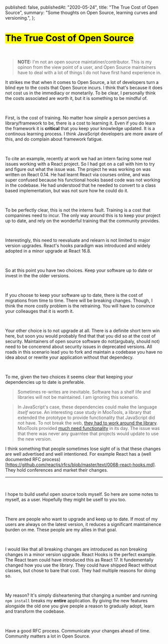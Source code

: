 
  published: false,
  publishedAt: "2020-05-24",
  title: "The True Cost of Open Source",
  summary: "Some thoughts on Open Source, learning curves and versioning.",
};

<Head
  title={metadata.title}
  description={metadata.description}
  image="open-source-seo.png"
/>

# <Mark> The True Cost of Open Source </Mark>

<br />

> **NOTE:** I'm not an open source maintatiner/contributor.
> This is my opinon from the view point of a user, and Open Source maintainers have to deal
> with a lot of things I do not have first hand experience in.

It strikes me that when it comes to Open Source, a lot of developers turn a blind eye to the costs that
Open Source incurs. I think that's because it does not cost us in the immediacy or monetarily. To be clear, I personally
think the costs associated are worth it, but it is something to be mindful of.

<br />

First, is the cost of training. No matter how _simple_ a person percives a library/framework to be, there is a cost to
learning it. Even if you do learn the framework it is **critical** that you keep your knowledge updated. It is a
continous learning process. I think JavaScript developers are more aware of this, and do complain about framework fatigue.

<br />

To cite an example, recently at work we had an intern facing some real issues working with a React project. So I had got on
a call with him to try and figure out what the issue was. The project he was working on was written on React 0.14. He had
learnt React via courses online, and was super confused because his functional hooks based code was not working in the
codebase. He had understood that he needed to convert to a class based implementation, but was not sure how he could do it.

<br />

To be perfectly clear, this is not the interns fault. Training is a cost that companines need to incur. The only way around this
is to keep your project up to date, and rely on the wonderful training that the community provides.

<br />

Interestingly, this need to reevaluate and relearn is not limited to major version upgrades. React's hooks paradigm was introduced
and widely adopted in a minor upgrade at React 16.8.

<br />

So at this point you have two choices. Keep your software up to date or invest in the the older versions.

<br />

If you choose to keep your software up to date, there is the cost of migrations from time to time. There will be breaking changes.
Though, I think the more costly problem is the retraining. You will have to convince your colleauges that it is worth it.

<br />

Your other choice is to not upgrade at all. There is a definite short term win here, but soon you would probably find that that
you did so at the cost of security. Maintainers of open source software do not(argubaly, should not) need to be concerend about
security issues in deprecated versions. All roads in this scenario lead you to fork and maintain a codebase you have no idea about
or rewrite your application without that dependecy.

<br />

To me, given the two choices it seems clear that keeping your dependencies up to date is preferable.

> Sometimes re-writes are inevitable. Software has a shelf life and libraries will not be maintained. I am ignoring this scenario.

> In JavaScript's case, these dependencies could make the language _itself_ worse. An interesting case study in MooTools, a library
> that extended the prototype to provide functionality that JavaScript did not have. To not break the web,
> [they had to work around the library](https://esdiscuss.org/topic/having-a-non-enumerable-array-prototype-contains-may-not-be-web-compatible?ck_subscriber_id=684676322).
> MooTools provided [much need functionality](https://gist.github.com/fakedarren/28953b01e455078fb4f8) in its day. The issue was that
> there was never any guarntee that projects would update to use the new version.

I think something that people sometimes lose sight of is that these changes are well advertised and well intentioned. For
example React has a (well documented RFC process)[https://github.com/reactjs/rfcs/blob/master/text/0068-react-hooks.md]. They hold
conferences and market their changes.

---

<br />

I hope to build useful open source tools myself. So here are some notes to myself, as a user. Hopefully they might be uself to you too.

<br />

There are people who want to upgrade and keep up to date. If most of my users are always on the latest version, it reduces a significant
maintainence burden on me. These people are my allies in that goal.

<br />

I would like that all breaking changes are introduced as non breaking changes in a minor version upgrade. React Hooks is the perfect example.
The React team could have introduced this as React 17. It fundementally changed how you use the library. They could have shipped React without classes,
but chose to bare that cost. They had multiple reasons for doing so.

<br />

My reason? It's simply disheartening that changing a number and running `npm install` breaks my **entire** application. By giving the new
features alongside the old one you give people a reason to gradually adopt, learn and transform the codebase.

<br />

Have a good RFC process. Communicate your changes ahead of time. Community matters a lot in Open Source.

